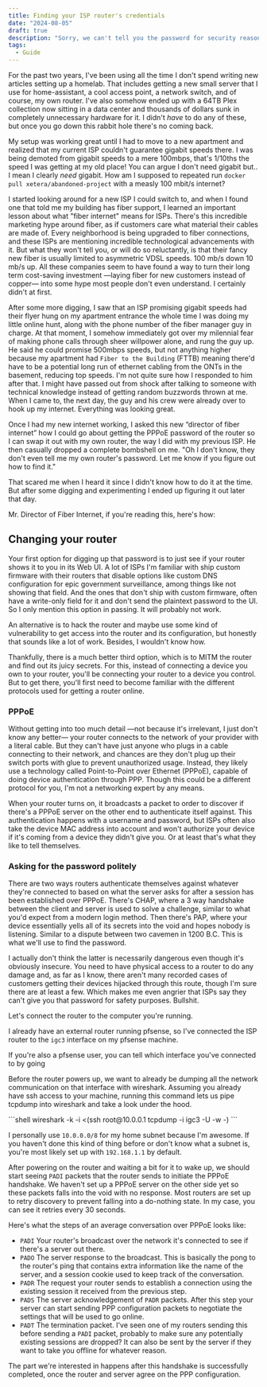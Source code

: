 ```yaml
---
title: Finding your ISP router's credentials
date: "2024-08-05"
draft: true
description: "Sorry, we can't tell you the password for security reasons 🤪"
tags:
  - Guide
---
```



For the past two years, I've been using all the time I don't spend writing new articles setting up a homelab. That includes getting a new small server that I use for home-assistant, a cool access point, a network switch, and of course, my own router. I've also somehow ended up with a 64TB Plex collection now sitting in a data center and thousands of dollars sunk in completely unnecessary hardware for it. I didn't *have* to do any of these, but once you go down this rabbit hole there's no coming back.

My setup was working great until I had to move to a new apartment and realized that my current ISP couldn't guarantee gigabit speeds there. I was being demoted from gigabit speeds to a mere 100mbps, that's 1/10ths the speed I was getting at my old place! You can argue I don't need gigabit but.. I mean I clearly *need* gigabit. How am I supposed to repeated run `docker pull xetera/abandoned-project` with a measly 100 mbit/s internet?

I started looking around for a new ISP I could switch to, and when I found one that told me my building has fiber support, I learned an important lesson about what "fiber internet" means for ISPs. There's this incredible marketing hype around fiber, as if customers care what material their cables are made of. Every neighborhood is being upgraded to fiber connections, and these ISPs are mentioning incredible technological advancements with it. But what they won't tell you, or will do so reluctantly, is that their fancy new fiber is usually limited to asymmetric VDSL speeds. 100 mb/s down 10 mb/s up. All these companies seem to have found a way to turn their long term cost-saving investment —laying fiber for new customers instead of copper— into some hype most people don't even understand. I certainly didn't at first.

After some more digging, I saw that an ISP promising gigabit speeds had their flyer hung on my apartment entrance the whole time I was doing my little online hunt, along with the phone number of the fiber manager guy in charge. At that moment, I somehow immediately got over my milennial fear of making phone calls through sheer willpower alone, and rung the guy up. He said he could promise 500mbps speeds, but not anything higher because my apartment had `Fiber to the Building` (FTTB) meaning there'd have to be a potential long run of ethernet cabling from the ONTs in the basement, reducing top speeds. I'm not quite sure how I responded to him after that. I might have passed out from shock after talking to someone with technical knowledge instead of getting random buzzwords thrown at me. When I came to, the next day, the guy and his crew were already over to hook up my internet. Everything was looking great.

Once I had my new internet working, I asked this new “director of fiber internet” how I could go about getting the PPPoE password of the router so I can swap it out with my own router, the way I did with my previous ISP. He then casually dropped a complete bombshell on me. "Oh I don't know, they don't even tell me my own router's password. Let me know if you figure out how to find it."

That scared me when I heard it since I didn't know how to do it at the time. But after some digging and experimenting I ended up figuring it out later that day.

Mr. Director of Fiber Internet, if you're reading this, here's how:

## Changing your router

Your first option for digging up that password is to just see if your router shows it to you in its Web UI. A lot of ISPs I'm familiar with ship custom firmware with their routers that disable options like custom DNS configuration for epic government surveillance, among things like not showing that field. And the ones that don't ship with custom firmware, often have a write-only field for it and don't send the plaintext password to the UI. So I only mention this option in passing. It will probably not work.

An alternative is to hack the router and maybe use some kind of vulnerability to get access into the router and its configuration, but honestly that sounds like a lot of work. Besides, I wouldn't know how.

Thankfully, there is a much better third option, which is to MITM the router and find out its juicy secrets. For this, instead of connecting a device you own to your router, you'll be connecting your router to a device you control. But to get there, you'll first need to become familiar with the different protocols used for getting a router online.

### PPPoE

Without getting into too much detail —not because it's irrelevant, I just don't know any better— your router connects to the network of your provider with a literal cable. But they can't have just anyone who plugs in a cable connecting to their network, and chances are they don't plug up their switch ports with glue to prevent unauthorized usage. Instead, they likely use a technology called Point-to-Point over Ethernet (PPPoE), capable of doing device authentication through PPP. Though this could be a different protocol for you, I'm not a networking expert by any means.

When your router turns on, it broadcasts a packet to order to discover if there's a PPPoE server on the other end to authenticate itself against. This authentication happens with a username and password, but ISPs often also take the device MAC address into account and won't authorize your device if it's coming from a device they didn't give you. Or at least that's what they like to tell themselves.

### Asking for the password politely

There are two ways routers authenticate themselves against whatever they're connected to based on what the server asks for after a session has been established over PPPoE. There's CHAP, where a 3 way handshake between the client and server is used to solve a challenge, similar to what you'd expect from a modern login method. Then there's PAP, where your device essentially yells all of its secrets into the void and hopes nobody is listening. Similar to a dispute between two cavemen in 1200 B.C. This is what we'll use to find the password.

I actually don't think the latter is necessarily dangerous even though it's obviously insecure. You need to have physical access to a router to do any damage and, as far as I know, there aren't many recorded cases of customers getting their devices hijacked through this route, though I'm sure there are at least a few. Which makes me even angrier that ISPs say they can't give you that password for safety purposes. Bullshit.

Let's connect the router to the computer you're running.

I already have an external router running pfsense, so I've connected the ISP router to the `igc3` interface on my pfsense machine.

If you're also a pfsense user, you can tell which interface you've connected to by going


<WideMedia>
  <WidePicture
    noBorder
    alt="screenshot of pfsense showing interface assignments"
    aspectRatio="10:4"
    src={interface_}
  />
</WideMedia>

Before the router powers up, we want to already be dumping all the network communication on that interface with wireshark. Assuming you already have ssh access to your machine, running this command lets us pipe tcpdump into wireshark and take a look under the hood.

<WideMedia contain>
```shell
wireshark -k -i <(ssh root@10.0.0.1 tcpdump -i igc3 -U -w -)
```
</WideMedia>

I personally use `10.0.0.0/8` for my home subnet because I'm awesome. If you haven't done this kind of thing before or don't know what a subnet is, you're most likely set up with `192.168.1.1` by default.

After powering on the router and waiting a bit for it to wake up, we should start seeing `PADI` packets that the router sends to initiate the PPPoE handshake. We haven't set up a PPPoE server on the other side yet so these packets falls into the void with no response. Most routers are set up to retry discovery to prevent falling into a do-nothing state. In my case, you can see it retries every 30 seconds.


<WideMedia contain>
  <WidePicture
    noBorder
    alt="screenshot of pfsense showing interface assignments"
    src={padi}
  />
</WideMedia>

Here's what the steps of an average conversation over PPPoE looks like:

- `PADI` Your router's broadcast over the network it's connected to see if there's a server out there.
- `PADO` The server response to the broadcast. This is basically the pong to the router's ping that contains extra information like the name of the server, and a session cookie used to keep track of the conversation.
- `PADR` The request your router sends to establish a connection using the existing session it received from the previous step.
- `PADS` The server acknowledgement of `PADR` packets. After this step your server can start sending PPP configuration packets to negotiate the settings that will be used to go online.
- `PADT` The termination packet. I've seen one of my routers sending this before sending a `PADI` packet, probably to make sure any potentially existing sessions are dropped? It can also be sent by the server if they want to take you offline for whatever reason.

The part we're interested in happens after this handshake is successfully completed, once the router and server agree on the PPP configuration.


<WideMedia extraWide>
  <Timeline client:visible pcap={a}></Timeline>
</WideMedia>
